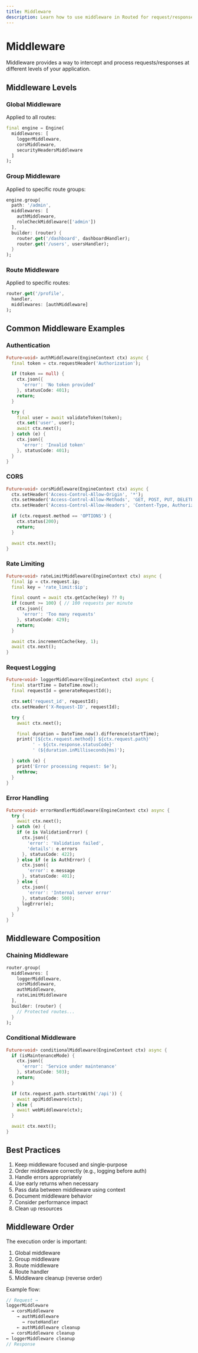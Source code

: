 ```yaml
---
title: Middleware
description: Learn how to use middleware in Routed for request/response processing
---
```


# Middleware

Middleware provides a way to intercept and process requests/responses at different levels of your application.

## Middleware Levels

### Global Middleware

Applied to all routes:

```dart
final engine = Engine(
  middlewares: [
    loggerMiddleware,
    corsMiddleware,
    securityHeadersMiddleware
  ]
);
```

### Group Middleware

Applied to specific route groups:

```dart
engine.group(
  path: '/admin',
  middlewares: [
    authMiddleware,
    roleCheckMiddleware(['admin'])
  ],
  builder: (router) {
    router.get('/dashboard', dashboardHandler);
    router.get('/users', usersHandler);
  }
);
```

### Route Middleware

Applied to specific routes:

```dart
router.get('/profile',
  handler,
  middlewares: [authMiddleware]
);
```

## Common Middleware Examples

### Authentication

```dart
Future<void> authMiddleware(EngineContext ctx) async {
  final token = ctx.requestHeader('Authorization');

  if (token == null) {
    ctx.json({
      'error': 'No token provided'
    }, statusCode: 401);
    return;
  }

  try {
    final user = await validateToken(token);
    ctx.set('user', user);
    await ctx.next();
  } catch (e) {
    ctx.json({
      'error': 'Invalid token'
    }, statusCode: 401);
  }
}
```

### CORS

```dart
Future<void> corsMiddleware(EngineContext ctx) async {
  ctx.setHeader('Access-Control-Allow-Origin', '*');
  ctx.setHeader('Access-Control-Allow-Methods', 'GET, POST, PUT, DELETE');
  ctx.setHeader('Access-Control-Allow-Headers', 'Content-Type, Authorization');

  if (ctx.request.method == 'OPTIONS') {
    ctx.status(200);
    return;
  }

  await ctx.next();
}
```

### Rate Limiting

```dart
Future<void> rateLimitMiddleware(EngineContext ctx) async {
  final ip = ctx.request.ip;
  final key = 'rate_limit:$ip';

  final count = await ctx.getCache(key) ?? 0;
  if (count >= 100) { // 100 requests per minute
    ctx.json({
      'error': 'Too many requests'
    }, statusCode: 429);
    return;
  }

  await ctx.incrementCache(key, 1);
  await ctx.next();
}
```

### Request Logging

```dart
Future<void> loggerMiddleware(EngineContext ctx) async {
  final startTime = DateTime.now();
  final requestId = generateRequestId();

  ctx.set('request_id', requestId);
  ctx.setHeader('X-Request-ID', requestId);

  try {
    await ctx.next();

    final duration = DateTime.now().difference(startTime);
    print('[${ctx.request.method}] ${ctx.request.path}'
          ' - ${ctx.response.statusCode}'
          ' (${duration.inMilliseconds}ms)');

  } catch (e) {
    print('Error processing request: $e');
    rethrow;
  }
}
```

### Error Handling

```dart
Future<void> errorHandlerMiddleware(EngineContext ctx) async {
  try {
    await ctx.next();
  } catch (e) {
    if (e is ValidationError) {
      ctx.json({
        'error': 'Validation failed',
        'details': e.errors
      }, statusCode: 422);
    } else if (e is AuthError) {
      ctx.json({
        'error': e.message
      }, statusCode: 401);
    } else {
      ctx.json({
        'error': 'Internal server error'
      }, statusCode: 500);
      logError(e);
    }
  }
}
```

## Middleware Composition

### Chaining Middleware

```dart
router.group(
  middlewares: [
    loggerMiddleware,
    corsMiddleware,
    authMiddleware,
    rateLimitMiddleware
  ],
  builder: (router) {
    // Protected routes...
  }
);
```

### Conditional Middleware

```dart
Future<void> conditionalMiddleware(EngineContext ctx) async {
  if (isMaintenanceMode) {
    ctx.json({
      'error': 'Service under maintenance'
    }, statusCode: 503);
    return;
  }

  if (ctx.request.path.startsWith('/api')) {
    await apiMiddleware(ctx);
  } else {
    await webMiddleware(ctx);
  }

  await ctx.next();
}
```

## Best Practices

1. Keep middleware focused and single-purpose
2. Order middleware correctly (e.g., logging before auth)
3. Handle errors appropriately
4. Use early returns when necessary
5. Pass data between middleware using context
6. Document middleware behavior
7. Consider performance impact
8. Clean up resources

## Middleware Order

The execution order is important:

1. Global middleware
2. Group middleware
3. Route middleware
4. Route handler
5. Middleware cleanup (reverse order)

Example flow:

```dart
// Request →
loggerMiddleware
  → corsMiddleware
    → authMiddleware
      → routeHandler
    ← authMiddleware cleanup
  ← corsMiddleware cleanup
← loggerMiddleware cleanup
// Response
```
